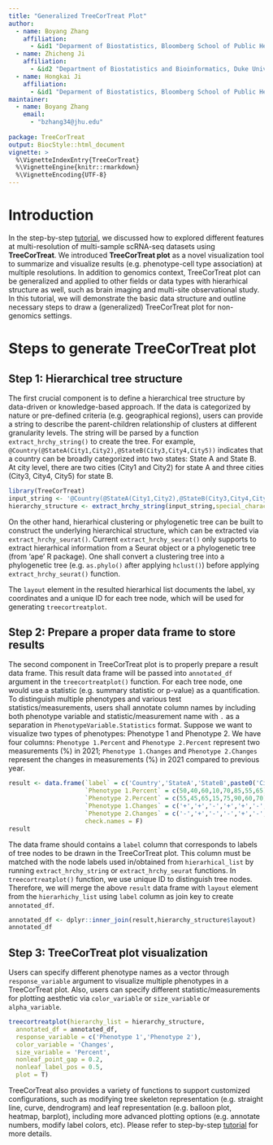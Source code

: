 ```yaml
---
title: "Generalized TreeCorTreat Plot"
author: 
  - name: Boyang Zhang
    affiliation: 
      - &id1 "Deparment of Biostatistics, Bloomberg School of Public Health, Johns Hopkins University"
  - name: Zhicheng Ji
    affiliation: 
      - &id2 "Department of Biostatistics and Bioinformatics, Duke University School of Medicine"
  - name: Hongkai Ji
    affiliation: 
      - &id1 "Deparment of Biostatistics, Bloomberg School of Public Health, Johns Hopkins University"
maintainer:
  - name: Boyang Zhang
    email: 
      - "bzhang34@jhu.edu"
      
package: TreeCorTreat
output: BiocStyle::html_document
vignette: >
  %\VignetteIndexEntry{TreeCorTreat}
  %\VignetteEngine{knitr::rmarkdown}
  %\VignetteEncoding{UTF-8}
---
```


# Introduction

In the step-by-step [tutorial](https://byzhang23.github.io/TreeCorTreat/TreeCorTreat.html), we discussed how to explored different features at multi-resolution of multi-sample scRNA-seq datasets using **TreeCorTreat**. We introduced **TreeCorTreat plot** as a novel visualization tool to summarize and visualize results (e.g. phenotype-cell type association) at multiple resolutions. In addition to genomics context, TreeCorTreat plot can be generalized and applied to other fields or data types with hierarhical structure as well, such as brain imaging and multi-site observational study. In this tutorial, we will demonstrate the basic data structure and outline necessary steps to draw a (generalized) TreeCorTreat plot for non-genomics settings. 

# Steps to generate TreeCorTreat plot

## Step 1: Hierarchical tree structure

The first crucial component is to define a hierarchical tree structure by data-driven or knowledge-based approach. If the data is categorized by nature or pre-defined criteria (e.g. geographical regions), users can provide a string to describe the parent-children relationship of clusters at different granularity levels. The string will be parsed by a function `extract_hrchy_string()` to create the tree. For example, `@Country(@StateA(City1,City2),@StateB(City3,City4,City5))` indicates that a country can be broadly categorized into two states: State A and State B. At city level, there are two cities (City1 and City2) for state A and three cities (City3, City4, City5) for state B. 

```r
library(TreeCorTreat)
input_string <- '@Country(@StateA(City1,City2),@StateB(City3,City4,City5))'
hierarchy_structure <- extract_hrchy_string(input_string,special_character = '@')
```

On the other hand, hierarhical clustering or phylogenetic tree can be built to construct the underlying hierarchical structure, which can be extracted via `extract_hrchy_seurat()`. Current `extract_hrchy_seurat()` only supports to extract hierarhical information from a Seurat object or a phylogenetic tree (from 'ape' R package). One shall convert a clustering tree into a phylogenetic tree (e.g. `as.phylo()` after applying `hclust()`) before applying `extract_hrchy_seurat()` function.

The `layout` element in the resulted hierarhical list documents the label, xy coordinates and a unique ID for each tree node, which will be used for generating `treecortreatplot`.

## Step 2: Prepare a proper data frame to store results

The second component in TreeCorTreat plot is to properly prepare a result data frame. This result data frame will be passed into `annotated_df` argument in the `treecortreatplot()` function. For each tree node, one would use a statistic (e.g. summary statistic or p-value) as a quantification. To distinguish multiple phenotypes and various test statistics/measurements, users shall annotate column names by including both phenotype variable and statistic/measurement name with `.` as a separation in `PhenotypeVariable.Statistics` format. Suppose we want to visualize two types of phenotypes: Phenotype 1 and Phenotype 2. We have four columns: `Phenotype 1.Percent` and `Phenotype 2.Percent` represent two measurements (%) in 2021; `Phenotype 1.Changes` and `Phenotype 2.Changes` represent the changes in measurements (%) in 2021 compared to previous year.

```r
result <- data.frame(`label` = c('Country','StateA','StateB',paste0('City',1:5)),
                     `Phenotype 1.Percent` = c(50,40,60,10,70,85,55,65),
                     `Phenotype 2.Percent` = c(55,45,65,15,75,90,60,70),
                     `Phenotype 1.Changes` = c('+','+','-','+','+','-','+','-'),
                     `Phenotype 2.Changes` = c('-','+','-','-','+','-','+','-'),
                     check.names = F)
result
```

The data frame should contains a `label` column that corresponds to labels of tree nodes to be drawn in the TreeCorTreat plot. This column must be matched with the node labels used in/obtained from `hierarhical_list` by running `extract_hrchy_string` or `extract_hrchy_seurat` functions. In `treecortreatplot()` function, we use unique ID to distinguish tree nodes. Therefore, we will merge the above `result` data frame with `layout` element from the `hierarhichy_list` using `label` column as join key to create `annotated_df`.

```r
annotated_df <- dplyr::inner_join(result,hierarchy_structure$layout)
annotated_df
```

## Step 3: TreeCorTreat plot visualization

Users can specify different phenotype names as a vector through `response_variable` argument to visualize multiple phenotypes in a TreeCorTreat plot. Also, users can specify different statistic/measurements for plotting aesthetic via `color_variable` or `size_variable` or `alpha_variable`. 

```r
treecortreatplot(hierarchy_list = hierarchy_structure,
  annotated_df = annotated_df,
  response_variable = c('Phenotype 1','Phenotype 2'),
  color_variable = 'Changes',
  size_variable = 'Percent',
  nonleaf_point_gap = 0.2,
  nonleaf_label_pos = 0.5,
  plot = T)
```

TreeCorTreat also provides a variety of functions to support customized configurations, such as modifying tree skeleton representation (e.g. straight line, curve, dendrogram) and leaf representation (e.g. balloon plot, heatmap, barplot), including more advanced plotting options (e.g. annotate numbers, modify label colors, etc). Please refer to step-by-step [tutorial](https://byzhang23.github.io/TreeCorTreat/TreeCorTreat.html) for more details.


